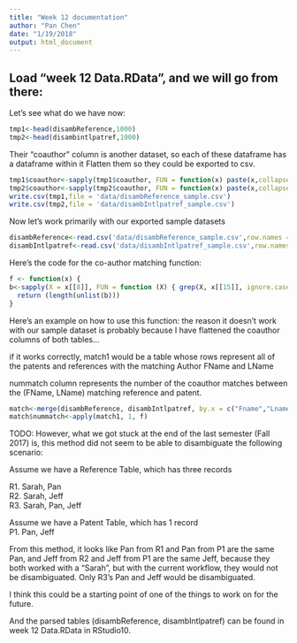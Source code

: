 ```yaml
---
title: "Week 12 documentation"
author: "Pan Chen"
date: "1/19/2018"
output: html_document
---
```

## Load "week 12 Data.RData", and we will go from there:
Let's see what do we have now:
```r
tmp1<-head(disambReference,1000)
tmp2<-head(disambintlpatref,1000)
```
Their "coauthor" column is another dataset, so each of these dataframe has a dataframe within it
Flatten them so they could be exported to csv.
```r
tmp1$coauthor<-sapply(tmp1$coauthor, FUN = function(x) paste(x,collapse = ', ',sep=''))
tmp2$coauthor<-sapply(tmp2$coauthor, FUN = function(x) paste(x,collapse = ', ',sep=''))
write.csv(tmp1,file = 'data/disambReference_sample.csv')
write.csv(tmp2,file = 'data/disambIntlpatref_sample.csv')
```
Now let's work primarily with our exported sample datasets
```r
disambReference<-read.csv('data/disambReference_sample.csv',row.names = 1)
disambIntlpatref<-read.csv('data/disambIntlpatref_sample.csv',row.names = 1)
```
Here's the code for the co-author matching function:
```r
f <- function(x) {
b<-sapply(X = x[[8]], FUN = function (X) { grep(X, x[[15]], ignore.case = TRUE, fixed = TRUE, perl=FALSE) }, simplify = "array")
  return (length(unlist(b)))
}
```
Here's an example on how to use this function: the reason it doesn't work with our sample dataset is probably because I have flattened the coauthor columns of both tables...

if it works correctly, match1 would be a table whose rows represent all of the patents and references with the matching Author FName and LName

nummatch column represents the number of the coauthor matches between the (FName, LName) matching reference and patent.

```r
match<-merge(disambReference, disambIntlpatref, by.x = c("Fname","Lname"), by.y = c("Fname","Lname"), all.x = FALSE, all.y = FALSE)
match$nummatch<-apply(match1, 1, f)
```
TODO:
However, what we got stuck at the end of the last semester (Fall 2017) is, this method did not seem to be able to disambiguate the following scenario:

Assume we have a Reference Table, which has three records

R1. Sarah, Pan  
R2. Sarah, Jeff  
R3. Sarah, Pan, Jeff  

Assume we have a Patent Table, which has 1 record  
P1. Pan, Jeff  

From this method, it looks like Pan from R1 and Pan from P1 are the same Pan, and Jeff from R2 and Jeff from P1 are the same Jeff, because they both worked with a "Sarah", but with the current workflow, they would not be disambiguated. Only R3's Pan and Jeff would be disambiguated.

I think this could be a starting point of one of the things to work on for the future.

And the parsed tables (disambReference, disambIntlpatref) can be found in week 12 Data.RData in RStudio10. 
